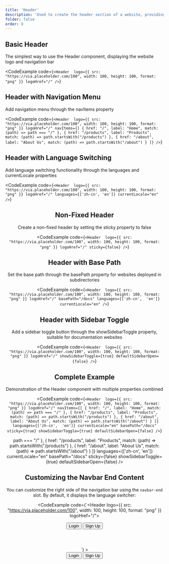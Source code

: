 ```yaml
---
title: 'Header'
description: 'Used to create the header section of a website, providing website logo, navigation links, and language switching functionality'
folder: false
order: 0
---
```



## Basic Header

The simplest way to use the Header component, displaying the website logo and navigation bar

<CodeExample
  code={`<Header 
  logo={{ src: "https://via.placeholder.com/100", width: 100, height: 100, format: "png" }}
  logoHref="/"
/>`}
>
  <HeaderBasic />
</CodeExample>

## Header with Navigation Menu

Add navigation menu through the navItems property

<CodeExample
  code={`<Header 
  logo={{ src: "https://via.placeholder.com/100", width: 100, height: 100, format: "png" }}
  logoHref="/"
  navItems={[
    { href: "/", label: "Home", match: (path) => path === "/" },
    { href: "/products", label: "Products", match: (path) => path.startsWith("/products") },
    { href: "/about", label: "About Us", match: (path) => path.startsWith("/about") }
  ]}
/>`}
>
  <HeaderWithNavigation />
</CodeExample>

## Header with Language Switching

Add language switching functionality through the languages and currentLocale properties

<CodeExample
  code={`<Header 
  logo={{ src: "https://via.placeholder.com/100", width: 100, height: 100, format: "png" }}
  logoHref="/"
  languages={['zh-cn', 'en']}
  currentLocale="en"
/>`}
>
  <Header 
    logo={{ src: "https://via.placeholder.com/100", width: 100, height: 100, format: "png" }}
    logoHref="/"
    sticky={false}
    languages={['zh-cn', 'en']}
    currentLocale="en"
  />
</CodeExample>

## Non-Fixed Header

Create a non-fixed header by setting the sticky property to false

<CodeExample
  code={`<Header 
  logo={{ src: "https://via.placeholder.com/100", width: 100, height: 100, format: "png" }}
  logoHref="/"
  sticky={false}
/>`}
>
  <Header 
    logo={{ src: "https://via.placeholder.com/100", width: 100, height: 100, format: "png" }}
    logoHref="/"
    sticky={false}
  />
</CodeExample>

## Header with Base Path

Set the base path through the basePath property for websites deployed in subdirectories

<CodeExample
  code={`<Header 
  logo={{ src: "https://via.placeholder.com/100", width: 100, height: 100, format: "png" }}
  logoHref="/"
  basePath="/docs"
  languages={['zh-cn',  'en']}
  currentLocale="en"
/>`}
>
  <Header 
    logo={{ src: "https://via.placeholder.com/100", width: 100, height: 100, format: "png" }}
    logoHref="/"
    basePath="/docs"
    sticky={false}
    languages={['zh-cn', 'en']}
    currentLocale="en"
  />
</CodeExample>

## Header with Sidebar Toggle

Add a sidebar toggle button through the showSidebarToggle property, suitable for documentation websites

<CodeExample
  code={`<Header 
  logo={{ src: "https://via.placeholder.com/100", width: 100, height: 100, format: "png" }}
  logoHref="/"
  showSidebarToggle={true}
  defaultSidebarOpen={false}
/>`}
>
  <Header 
    logo={{ src: "https://via.placeholder.com/100", width: 100, height: 100, format: "png" }}
    logoHref="/"
    sticky={false}
    showSidebarToggle={true}
    defaultSidebarOpen={false}
  />
</CodeExample>

## Complete Example

Demonstration of the Header component with multiple properties combined

<CodeExample
  code={`<Header 
  logo={{ src: "https://via.placeholder.com/100", width: 100, height: 100, format: "png" }}
  logoHref="/"
  navItems={[
    { href: "/", label: "Home", match: (path) => path === "/" },
    { href: "/products", label: "Products", match: (path) => path.startsWith("/products") },
    { href: "/about", label: "About Us", match: (path) => path.startsWith("/about") }
  ]}
  languages={['zh-cn',  'en']}
  currentLocale="en"
  basePath="/docs"
  sticky={true}
  showSidebarToggle={true}
  defaultSidebarOpen={false}
/>`}
>
  <Header 
    logo={{ src: "https://via.placeholder.com/100", width: 100, height: 100, format: "png" }}
    logoHref="/"
    navItems={[
      { href: "/", label: "Home", match: (path) => path === "/" },
      { href: "/products", label: "Products", match: (path) => path.startsWith("/products") },
      { href: "/about", label: "About Us", match: (path) => path.startsWith("/about") }
    ]}
    languages={['zh-cn', 'en']}
    currentLocale="en"
    basePath="/docs"
    sticky={false}
    showSidebarToggle={true}
    defaultSidebarOpen={false}
  />
</CodeExample> 

## Customizing the Navbar End Content

You can customize the right side of the navigation bar using the `navbar-end` slot. By default, it displays the language switcher:

<CodeExample
  code={`<Header 
  logo={{ src: "https://via.placeholder.com/100", width: 100, height: 100, format: "png" }}
  logoHref="/">
  <div slot="navbar-end" class="cosy:flex cosy:items-center cosy:gap-2">
    <button class="cosy:btn cosy:btn-sm cosy:btn-ghost">Login</button>
    <button class="cosy:btn cosy:btn-sm cosy:btn-primary">Sign Up</button>
  </div>
</Header>`}
>
  <Header 
    logo={{ src: "https://via.placeholder.com/100", width: 100, height: 100, format: "png" }}
    logoHref="/"
    sticky={false}>
    <div slot="navbar-end" class="cosy:flex cosy:items-center cosy:gap-2">
      <button class="cosy:btn cosy:btn-sm cosy:btn-ghost">Login</button>
      <button class="cosy:btn cosy:btn-sm cosy:btn-primary">Sign Up</button>
    </div>
  </Header>
</CodeExample>
